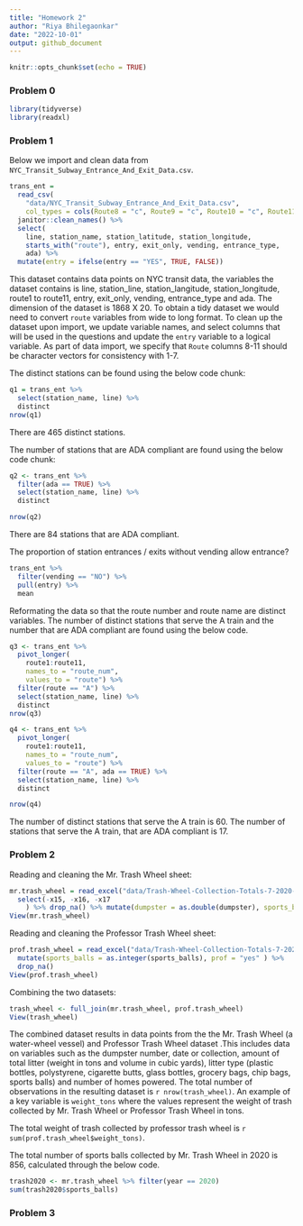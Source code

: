 ```yaml
---
title: "Homework 2"
author: "Riya Bhilegaonkar"
date: "2022-10-01"
output: github_document
---
```


```r
knitr::opts_chunk$set(echo = TRUE)
```

### Problem 0

```r
library(tidyverse)
library(readxl)
```

### Problem 1

Below we import and clean data from `NYC_Transit_Subway_Entrance_And_Exit_Data.csv`. 

```r
trans_ent = 
  read_csv(
    "data/NYC_Transit_Subway_Entrance_And_Exit_Data.csv",
    col_types = cols(Route8 = "c", Route9 = "c", Route10 = "c", Route11 = "c")) %>% 
  janitor::clean_names() %>% 
  select(
    line, station_name, station_latitude, station_longitude, 
    starts_with("route"), entry, exit_only, vending, entrance_type, 
    ada) %>% 
  mutate(entry = ifelse(entry == "YES", TRUE, FALSE))
```

This dataset contains data points on NYC transit data, the variables the dataset contains is line, station_line, station_langitude, station_longitude, route1 to route11, entry, exit_only, vending, entrance_type and ada. The dimension of the dataset is 1868 X 20.
To obtain a tidy dataset we would need to convert `route` variables from wide to long format. To clean up the dataset upon import, we update variable names, and select columns that will be used in the questions and update the `entry` variable to a logical variable. As part of data import, we specify that `Route` columns 8-11 should be character vectors for consistency with 1-7.

The distinct stations can be found using the below code chunk:
```r
q1 = trans_ent %>% 
  select(station_name, line) %>% 
  distinct
nrow(q1)
```

There are 465 distinct stations.

The number of stations that are ADA compliant are found using the below code chunk:

```r
q2 <- trans_ent %>% 
  filter(ada == TRUE) %>% 
  select(station_name, line) %>% 
  distinct

nrow(q2)
```

There are 84 stations that are ADA compliant.


The proportion of station entrances / exits without vending allow entrance?

```r
trans_ent %>% 
  filter(vending == "NO") %>% 
  pull(entry) %>% 
  mean
```

Reformating the data so that the route number and route name are distinct variables. The number of distinct stations that serve the A train and the number that are ADA compliant are found using the below code.

```r
q3 <- trans_ent %>% 
  pivot_longer(
    route1:route11,
    names_to = "route_num",
    values_to = "route") %>% 
  filter(route == "A") %>% 
  select(station_name, line) %>% 
  distinct
nrow(q3)

q4 <- trans_ent %>% 
  pivot_longer(
    route1:route11,
    names_to = "route_num",
    values_to = "route") %>% 
  filter(route == "A", ada == TRUE) %>% 
  select(station_name, line) %>% 
  distinct

nrow(q4)
```

The number of distinct stations that serve the A train is 60. The number of stations that serve the A train, that are ADA compliant is 17.

### Problem 2
Reading and cleaning the Mr. Trash Wheel sheet:
```r
mr.trash_wheel = read_excel("data/Trash-Wheel-Collection-Totals-7-2020-2.xlsx", sheet=1, na="") %>% janitor::clean_names() %>%
  select(-x15, -x16, -x17
    ) %>% drop_na() %>% mutate(dumpster = as.double(dumpster), sports_balls = as.integer(sports_balls), mr = "yes")
View(mr.trash_wheel)

```

Reading and cleaning the Professor Trash Wheel sheet:
```r
prof.trash_wheel = read_excel("data/Trash-Wheel-Collection-Totals-7-2020-2.xlsx", sheet=2) %>%janitor::clean_names() %>%
  mutate(sports_balls = as.integer(sports_balls), prof = "yes" ) %>%
  drop_na()
View(prof.trash_wheel)
```

Combining the two datasets:
```r
trash_wheel <- full_join(mr.trash_wheel, prof.trash_wheel)
View(trash_wheel)
```

The combined dataset results in data points from the the Mr. Trash Wheel (a water-wheel vessel) and Professor Trash Wheel dataset .This includes data on variables such as the dumpster number, date or collection, amount of total litter (weight in tons and volume in cubic yards), litter type (plastic bottles, polystyrene, cigarette butts, glass bottles, grocery bags, chip bags, sports balls) and number of homes powered. The total number of observations in the resulting dataset is `r nrow(trash_wheel)`. An example of a key variable is `weight_tons` where the values represent the weight of trash collected by Mr. Trash Wheel or Professor Trash Wheel in tons.

The total weight of trash collected by professor trash wheel is `r sum(prof.trash_wheel$weight_tons)`.

The total number of sports balls collected by Mr. Trash Wheel in 2020 is 856, calculated through the below code.
```r
trash2020 <- mr.trash_wheel %>% filter(year == 2020) 
sum(trash2020$sports_balls)
```

### Problem 3
